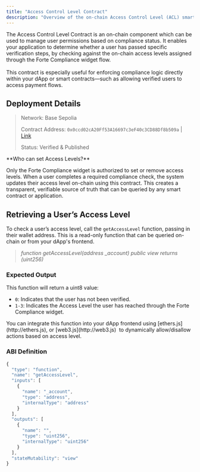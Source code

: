 ```yaml
---
title: "Access Control Level Contract"
description: "Overview of the on-chain Access Control Level (ACL) smart contract."
---
```


The Access Control Level Contract is an on-chain component which can be used to manage user permissions based on compliance status. It enables your application to determine whether a user has passed specific verification steps, by checking against the on-chain access levels assigned through the Forte Compliance widget flow.\
\
This contract is especially useful for enforcing compliance logic directly within your dApp or smart contracts—such as allowing verified users to access payment flows.

## Deployment Details

> Network: Base Sepolia
>
> Contract Address: `0x0ccd02cA20Ff53A16697c3eF40c3CD88Df8b509a` | [Link](https://sepolia.basescan.org/address/0x0ccd02ca20ff53a16697c3ef40c3cd88df8b509a#code) <Icon icon="link-horizontal" />
>
> Status: Verified & Published

<Info>
  **Who can set Access Levels?**

  Only the Forte Compliance widget is authorized to set or remove access levels. When a user completes a required compliance check, the system updates their access level on-chain using this contract. This creates a transparent, verifiable source of truth that can be queried by any smart contract or application.
</Info>

## Retrieving a User’s Access Level

To check a user’s access level, call the `getAccessLevel` function, passing in their wallet address. This is a read-only function that can be queried on-chain or from your dApp's frontend.

> _function getAccessLevel(address \_account) public view returns (uint256)_

### Expected Output

This function will return a uint8 value:

- `0`: Indicates that the user has not been verified.
- `1-3`: Indicates the Access Level the user has reached through the Forte Compliance widget.

<Tip>
  You can integrate this function into your dApp frontend using [ethers.js](http://ethers.js), or [web3.js](http://web3.js)  to dynamically allow/disallow actions based on access level.
</Tip>

### ABI Definition

```javascript
{
  "type": "function",
  "name": "getAccessLevel",
  "inputs": [
    {
      "name": "_account",
      "type": "address",
      "internalType": "address"
    }
  ],
  "outputs": [
    {
      "name": "",
      "type": "uint256",
      "internalType": "uint256"
    }
  ],
  "stateMutability": "view"
}
```
